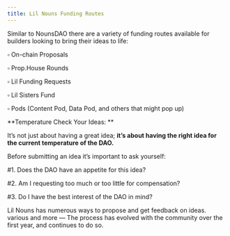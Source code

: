 ```yaml
---
title: Lil Nouns Funding Routes
---
```


Similar to NounsDAO there are a variety of funding routes available for builders looking to bring their ideas to life:

▫ On-chain Proposals

▫ Prop.House Rounds

▫ Lil Funding Requests

▫ Lil Sisters Fund

▫ Pods (Content Pod, Data Pod, and others that might pop up)

**Temperature Check Your Ideas: **

It’s not just about having a great idea; **it’s about having the right idea for the current temperature of the DAO.**

Before submitting an idea it’s important to ask yourself:

\#1. Does the DAO have an appetite for this idea?

\#2. Am I requesting too much or too little for compensation?

\#3. Do I have the best interest of the DAO in mind?

Lil Nouns has numerous ways to propose and get feedback on ideas. <Nutshell children="PropLot," glossaryEntry="content/glossary/proplot.mdx" /> various <Nutshell children="Discord channels," glossaryEntry="content/glossary/discord.mdx" /> and more — The process has evolved with the community over the first year, and continues to do so.
